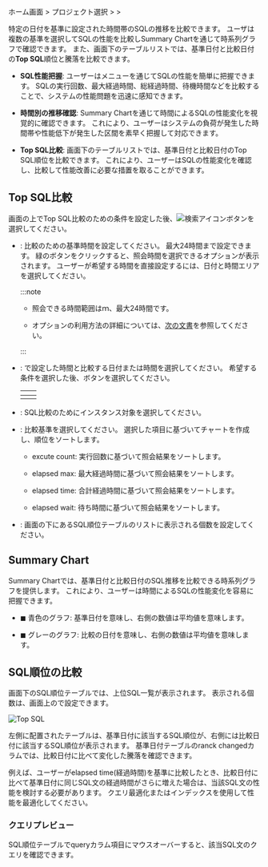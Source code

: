 ホーム画面 &gt; プロジェクト選択 &gt; <Cmdname sid="side_analysis" className="uitext" /> &gt; <Cmdname sid="side_dbTopSqlComparison" className="uitext" />

特定の日付を基準に設定された時間帯のSQLの推移を比較できます。 ユーザは複数の基準を選択してSQLの性能を比較し<UI>Summary Chart</UI>を通じて時系列グラフで確認できます。 また、画面下のテーブルリストでは、基準日付と比較日付の**Top SQL**順位と騰落を比較できます。

<ImgLang img="db-analysis-compare-top-sql.png" desc="Top SQL比較" />

- **SQL性能把握**: ユーザーは<Cmdname sid="side_dbTopSqlComparison" className="uitext" />メニューを通じてSQLの性能を簡単に把握できます。 SQLの実行回数、最大経過時間、総経過時間、待機時間などを比較することで、システムの性能問題を迅速に感知できます。

- **時間別の推移確認**: <UI>Summary Chart</UI>を通じて時間によるSQLの性能変化を視覚的に確認できます。 これにより、ユーザーはシステムの負荷が発生した時間帯や性能低下が発生した区間を素早く把握して対応できます。

- **Top SQL比較**: 画面下のテーブルリストでは、基準日付と比較日付のTop SQL順位を比較できます。 これにより、ユーザーはSQLの性能変化を確認し、比較して性能改善に必要な措置を取ることができます。

## Top SQL比較

画面の上でTop SQL比較のための条件を設定した後、![検索アイコン](/img/ico-btn-search.png)ボタンを選択してください。

- <Cmdname sid="reference_time" className="uitext" />: 比較のための基準時間を設定してください。 最大24時間まで設定できます。 緑のボタンをクリックすると、照会時間を選択できるオプションが表示されます。 ユーザーが希望する時間を直接設定するには、日付と時間エリアを選択してください。

  :::note

  - 照会できる時間範囲はｍ、最大24時間です。

  - <Cmdname sid="reference_time" className="uitext" />オプションの利用方法の詳細については、[次の文書](usage-ui#timeselector)を参照してください。

  :::

- <Cmdname sid="ITM08026" className="uitext" />: <Cmdname sid="reference_time" className="uitext" />で設定した時間と比較する日付または時間を選択してください。 希望する条件を選択した後、<Cmdname sid="BTN06053" className="uitext" />ボタンを選択してください。

  |          <Cmdname sid="move_date" className="uitext" />          |           <Cmdname sid="ITM08027" className="uitext" />          |
  | :--------------------------------------------------------------: | :--------------------------------------------------------------: |
  | <ImgLang img="db-analysis-comapre-top-sql-date.png" desc="日時" /> | <ImgLang img="db-analysis-comapre-top-sql-time.png" desc="時間" /> |

- <Cmdname sid="instance" className="uitext" />: SQL比較のためにインスタンス対象を選択してください。

- <Cmdname sid="TTL06346" className="uitext" />: 比較基準を選択してください。 選択した項目に基づいてチャートを作成し、順位をソートします。

  - <UI>excute count</UI>: 実行回数に基づいて照会結果をソートします。

  - <UI>elapsed max</UI>: 最大経過時間に基づいて照会結果をソートします。

  - <UI>elapsed time</UI>: 合計経過時間に基づいて照会結果をソートします。

  - <UI>elapsed wait</UI>: 待ち時間に基づいて照会結果をソートします。

- <Cmdname sid="TTL07773" className="uitext" />: 画面の下にあるSQL順位テーブルのリストに表示される個数を設定してください。

## Summary Chart

<UI>Summary Chart</UI>では、基準日付と比較日付のSQL推移を比較できる時系列グラフを提供します。 これにより、ユーザーは時間によるSQLの性能変化を容易に把握できます。

<ImgLang img="db-analysis-comapre-top-sql-summary-chart.png" desc="Summary Chart" />

- <span class="normal">◼︎</span> 青色のグラフ: 基準日付を意味し、右側の数値は平均値を意味します。

- <span class="mstop">◼︎</span> グレーのグラフ: 比較の日付を意味し、右側の数値は平均値を意味します。

## SQL順位の比較

画面下のSQL順位テーブルでは、上位SQL一覧が表示されます。 表示される個数は、画面上の<Cmdname sid="TTL07773" className="uitext" />で設定できます。

![Top SQL](/img/db-analysis-comapre-top-sql-table.png)

左側に配置されたテーブルは、基準日付に該当するSQL順位が、右側には比較日付に該当するSQL順位が表示されます。 基準日付テーブルの<UI>ranck changed</UI>カラムでは、比較日付に比べて変化した騰落を確認できます。

例えば、ユーザーが<UI>elapsed time</UI>(経過時間)を基準に比較したとき、比較日付に比べて基準日付に同じSQL文の経過時間がさらに増えた場合は、当該SQL文の性能を検討する必要があります。 クエリ最適化またはインデックスを使用して性能を最適化してください。

### クエリプレビュー

<ImgLang img="db-analysis-comapre-top-sql-table-preview-query.png" desc="クエリプレビュー" />

SQL順位テーブルで<UI>query</UI>カラム項目にマウスオーバーすると、該当SQL文のクエリを確認できます。
